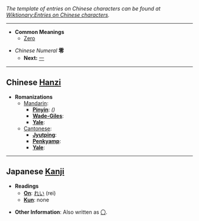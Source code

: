 ''The template of entries on Chinese characters can be found at [[Wiktionary:Entries on Chinese characters]].''

----

* '''Common Meanings'''
**[[Zero]]

*''Chinese Numeral'' '''零'''
**'''Next:''' [[一]]

----

== Chinese [[Hanzi]] ==

*'''Romanizations'''
** [[Mandarin]]:
*** '''[[Pinyin]]''': '' ()''
*** '''[[Wade-Giles]]''': 
*** '''[[Yale]]''': 
** [[Cantonese]]:
*** '''[[Jyutping]]''':  
*** '''[[Penkyamp]]''':  
*** '''[[Yale]]''': 

----

== Japanese [[Kanji]] ==

*'''Readings'''
**'''[[On]]''': [[れい]] (rei)
**'''[[Kun]]''': none

*'''Other Information''': Also written as [[〇]].